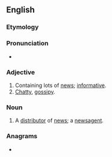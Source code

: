 ==English==

===Etymology===
{{suffix|en|news|y}}

===Pronunciation===
* {{rhymes|uːzi|lang=en}}

===Adjective===
{{en-adj|er}}
# Containing lots of [[news]]; [[informative]].
# [[chatty|Chatty]], [[gossipy]].

===Noun===
{{en-noun|newsies}}
# {{lb|en|informal}} A [[distributor]] of [[news]]; a [[newsagent]].

===Anagrams===
* {{anagrams|en|a=enswy|Wynes}}